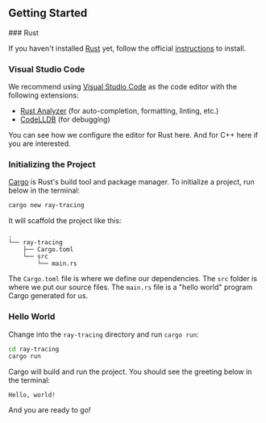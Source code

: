 
## Getting Started

<Steps>
  ### Rust

  If you haven't installed [Rust](https://www.rust-lang.org/) yet, follow the official [instructions](https://www.rust-lang.org/tools/install) to install.

  ### Visual Studio Code

  We recommend using [Visual Studio Code](https://code.visualstudio.com/) as the code editor with the following extensions:

  *   [Rust Analyzer](https://marketplace.visualstudio.com/items?itemName=rust-lang.rust-analyzer) (for auto-completion, formatting, linting, etc.)
  *   [CodeLLDB](https://marketplace.visualstudio.com/items?itemName=vadimcn.vscode-lldb) (for debugging)

  You can see how we configure the editor for Rust here. And for C++ here if you are interested.

  ### Initializing the Project

  [Cargo](https://doc.rust-lang.org/book/ch01-03-hello-cargo.html) is Rust's build tool and package manager. To initialize a project, run below in the terminal:

  ```sh
  cargo new ray-tracing
  ```

  It will scaffold the project like this:

  ```
  .
  └── ray-tracing
      ├── Cargo.toml
      └── src
          └── main.rs
  ```

  The `Cargo.toml` file is where we define our dependencies. The `src` folder is where we put our source files. The `main.rs` file is a "hello world" program Cargo generated for us.

  ### Hello World

  Change into the `ray-tracing` directory and run `cargo run`:

  ```sh
  cd ray-tracing
  cargo run
  ```

  Cargo will build and run the project. You should see the greeting below in the terminal:

  ```
  Hello, world!
  ```

  And you are ready to go!
</Steps>
